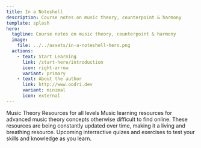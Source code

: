 ```yaml
---
title: In a Noteshell
description: Course notes on music theory, counterpoint & harmony
template: splash
hero:
  tagline: Course notes on music theory, counterpoint & harmony
  image:
    file: ../../assets/in-a-noteshell-hero.png
  actions:
    - text: Start Learning
      link: /start-here/introduction
      icon: right-arrow
      variant: primary
    - text: About the author
      link: http://www.oodri.dev
      variant: minimal
      icon: external
---
```



<CardGrid stagger>
  <Card title="Learn Music Theory" icon="pencil">
    Music Theory Resources for all levels
  </Card>

  <Card title="Advanced Resources" icon="setting">
    Music learning resources for advanced music theory concepts otherwise difficult to find online.
  </Card>
  <Card title="A Breathing Resource" icon="open-book">
    These resources are being constantly updated over time, making it a living and breathing resource.
  </Card>
    <Card title="Test your Knowledge" icon="add-document">
    Upcoming interractive quizes and exercises to test your skills and knowledge as you learn.
  </Card>
</CardGrid>

